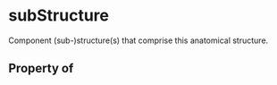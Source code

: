 # subStructure

Component (sub-)structure(s) that comprise this anatomical structure.

## Property of



